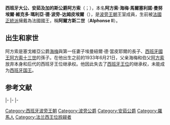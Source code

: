 {{Infobox royalty
| name = 阿方索<br>Alphonse
| title = [[安茹公爵|安茹]]及[[加的斯公爵|加的斯公爵]]
| image = Duke Alfonso 1963b.jpg
| succession =[[法國國王|法蘭西王國國王]]<br>名義上
| reign = 1975年3月20日-1989年1月30日（{{age in years and days|1975|3|20|1989|1|30|age=no}}）
| predecessor = [[海梅_(塞戈維亞公爵)|海梅]]（亨利六世）
| successor = [[路易·阿方索_(安茹公爵)|路易·阿方索]]（路易二十）
| succession1 = [[波旁王朝|法國波旁王朝家族首領]]<br>[[安茹公爵|安茹公爵]]
| reign1 = 1975年3月20日-1989年1月30日（{{age in years and days|1975|3|20|1989|1|30|age=no}}）
| predecessor1 = [[海梅_(塞戈維亞公爵)|安茹公爵海梅]]
| successor1 = [[路易·阿方索_(安茹公爵)|安茹公爵路易·阿方索]]
| succession2 = [[加的斯公爵|加的斯公爵]]
| reign2 = 1972年11月22日-1989年1月30日({{age in years and days|1972|11|22|1989|1|30|age=no}})
| successor3 = 波旁公爵弗朗西斯科·德·阿西西
| succession3 = [[波旁公爵|波旁公爵]]
| reign3 = 1950年11月25日-1975年3月20日({{age in years and days|1950|11|25|1989|1|30|age=no}})
| spouse       = {{link-en|瑪麗亞·迪·卡門·馬天尼斯-波爾迪烏—佛朗哥|María del Carmen Martínez-Bordiú y Franco}}
| issue     = 波旁公爵弗朗索瓦·德·阿西西·德·波旁<br>[[路易·阿方索_(安茹公爵)|安茹公爵路易·阿方索]]
| full name = 阿方索·海梅·馬爾塞利諾·曼努埃爾·維克多·瑪利亞·德·波旁-达姆皮埃爾<br> Alfonso Jaime Marcelino Manuel Víctor María de Borbón y Dampierre
| house        = [[波旁王朝|波旁王朝]]
| father       = [[海梅_(塞戈維亞公爵)|塞戈維亞公爵海梅]]
| mother       = 埃曼紐爾·德·當皮耶爾
| birth_date = {{Birth date|1936|4|20|df=y}}
| birth_place = {{flag|Kingdom of Italy}}[[羅馬|羅馬]]聖安娜診所<ref>Begoña Aranguren, ''Emanuela de Dampierre, Memorias: Esposa y madre de los Borbones que pudieron reinar en España'' (Madrid: Esfera, 2003), 111.</ref>
| death_date = {{Death date and age|1989|1|30|1936|4|20|df=y}}
| death_place = {{USA}}[[科罗拉多州|科罗拉多州]][[雅芳_(科罗拉多州)|雅芳]]
| place of burial ={{link-en|王家赤足女修道院|Convent of Las Descalzas Reales|赤足女修道院}}
| religion       =[[天主教會|羅馬天主教]]
}}

'''西班牙大公、安茹及加的斯公爵阿方索'''（{{lang-fr|'''Alphonse de Bourbon'''}}；{{bd|1936年|4月20日|1989年|1月30日}}），本名'''阿方索·海梅·馬爾塞利諾·曼努埃爾·維克多·瑪利亞·德·波旁-达姆皮埃爾'''（{{lang-es|'''Alfonso Jaime Marcelino Manuel Víctor María de Borbón y Dampierre'''}}），是[[波旁王朝|波旁王朝]]王室成員，生前被[[正統派_(法國)|法國正統派]]擁戴為法國國王，稱'''阿爾方斯二世'''（'''Alphonse II'''）。

==出生和家世==
阿方索是塞戈維亞公爵[[海梅_(塞戈維亞公爵)|海梅]]與第一任妻子埃曼紐爾·德·當皮耶爾的長子、[[西班牙|西班牙]][[國王|國王]][[阿方索十三世|阿方索十三世]]的孫子。在他出生之前的1933年6月21日，父亲海梅和伯父[[阿方索，阿斯图里亚斯亲王_(1907–1938)|阿方索]]放弃本身和后代的西班牙王位继承权。他因此失去了[[西班牙王位|西班牙王位]]的继承权，未能成为[[西班牙国王|西班牙国王]]。

==参考文献==
{{reflist}}

{{s-start}}
{{s-hou|[[波旁王朝|波旁王朝]]|1936年|4月20日|1989年|1月30日|[[卡佩王朝|卡佩王朝]]}}
{{s-reg|fr}}
{{s-bef|before=[[海梅_(塞戈維亞公爵)|海梅王子]]}}
{{s-ttl|title=[[安茹公爵|安茹公爵]]|years=1975年3月20日－1989年1月30日}}
{{s-aft|after=[[路易·阿方索_(安茹公爵)|路易·阿方索]]}}
|-
{{s-new|}}
{{s-ttl|title=[[波旁公爵|波旁公爵]]|years=1950年11月25日－1975年}}
{{s-aft|after=弗朗索瓦·德·阿西西·德·波旁}}
|-
{{s-pre|}}
|-
{{s-bef|before=[[海梅_(塞戈維亞公爵)|亨利六世]]}}
{{s-tul|title=[[法國君主列表|法國]]及[[納瓦拉君主列表|納瓦拉國王]]|line=[[正統派_(法國)|法國正統派王位請求者]]|years=1975年3月20日－1989年1月30日|reason=[[法國七月革命|七月革命]]}}
{{s-aft|after=[[路易·阿方索_(安茹公爵)|路易二十]]}}
{{end}}

{{Authority control}}
{{DEFAULTSORT: Alphonse}}
[[Category:西班牙波旁王朝|Category:西班牙波旁王朝]]
[[Category:波旁公爵|Category:波旁公爵]]
[[Category:安茹公爵|Category:安茹公爵]]
[[Category:羅馬人|Category:羅馬人]]
[[Category:法兰西王位觊觎者|Category:法兰西王位觊觎者]]